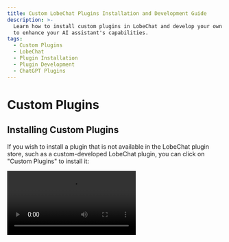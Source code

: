 ```yaml
---
title: Custom LobeChat Plugins Installation and Development Guide
description: >-
  Learn how to install custom plugins in LobeChat and develop your own plugins
  to enhance your AI assistant's capabilities.
tags:
  - Custom Plugins
  - LobeChat
  - Plugin Installation
  - Plugin Development
  - ChatGPT Plugins
---
```


# Custom Plugins

## Installing Custom Plugins

If you wish to install a plugin that is not available in the LobeChat plugin store, such as a custom-developed LobeChat plugin, you can click on "Custom Plugins" to install it:

<Video src="https://github.com/lobehub/lobe-chat/assets/28616219/034a328c-8465-4499-8f93-fdcdb03343cd" />

In addition, LobeChat's plugin mechanism is compatible with ChatGPT plugins, so you can easily install corresponding ChatGPT plugins.

If you want to try installing custom plugins on your own, you can use the following links to try:

- `Custom Lobe Plugin` Mock Credit Card: [https://lobe-plugin-mock-credit-card.vercel.app/manifest.json](https://lobe-plugin-mock-credit-card.vercel.app/manifest.json)
- `ChatGPT Plugin` Access Links: [https://www.accesslinks.ai/.well-known/ai-plugin.json](https://www.accesslinks.ai/.well-known/ai-plugin.json)

<Cards rows={2}>
  <Image alt="Installing Custom Plugins S1" height={472} src="https://github.com/lobehub/lobe-chat/assets/28616219/bb9cd00f-b20c-4d7b-9c60-b921d350e319" />

  <Image alt="Installing Custom Plugins S2" height={472} src="https://github.com/lobehub/lobe-chat/assets/28616219/bdeb678e-6502-4667-86b1-504221ee7ded" />
</Cards>

## Developing Custom Plugins

If you wish to develop a LobeChat plugin on your own, feel free to refer to the [Plugin Development Guide](/en/usage/plugins/development) to expand the possibilities of your AI assistant!
